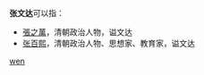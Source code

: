 '''张文达'''可以指：
* [[張之萬|張之萬]]，清朝政治人物，谥文达
* [[张百熙|张百熙]]，清朝政治人物、思想家、教育家，谥文达

{{disambig}}

[[Category:三字张姓人名消歧义|wen]]